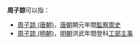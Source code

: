 '''周子諒'''可以指：
* [[周子諒_(唐朝)|周子諒 (唐朝)]]，[[唐朝|唐朝]]開元年間[[監察禦史|監察禦史]]
* [[周子諒_(明朝)|周子諒 (明朝)]]，[[明朝|明朝]]洪武年間登科[[工部|工部]][[主事|主事]]

{{disambig|Cat=三字周姓人名消歧義|D}}